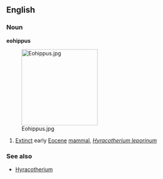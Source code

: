 ==English==
{{wikipedia}}
===Noun===
'''eohippus'''

[[Image:Eohippus.jpg|thumb|200px]]

# [[extinct|Extinct]] early [[Eocene]] [[mammal]], ''[[Hyracotherium leporinum]]''

===See also===
*[[Hyracotherium]]